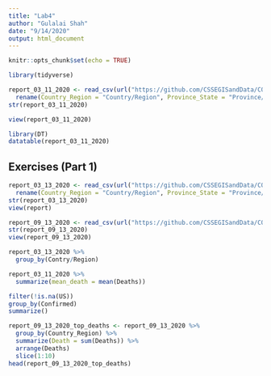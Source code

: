 ```yaml
---
title: "Lab4"
author: "Gulalai Shah"
date: "9/14/2020"
output: html_document
---
```


```r
knitr::opts_chunk$set(echo = TRUE)
```
```r
library(tidyverse)
```

```r
report_03_11_2020 <- read_csv(url("https://github.com/CSSEGISandData/COVID-19/raw/master/csse_covid_19_data/csse_covid_19_daily_reports/03-11-2020.csv")) %>%
  rename(Country_Region = "Country/Region", Province_State = "Province/State")
str(report_03_11_2020)
```
```r
view(report_03_11_2020)
```

```r
library(DT)
datatable(report_03_11_2020)
```

## Exercises (Part 1)

```r
report_03_13_2020 <- read_csv(url("https://github.com/CSSEGISandData/COVID-19/raw/master/csse_covid_19_data/csse_covid_19_daily_reports/03-13-2020.csv")) %>%
  rename(Country_Region = "Country/Region", Province_State = "Province/State")
str(report_03_13_2020)
view(report)
```

```r
report_09_13_2020 <- read_csv(url("https://github.com/CSSEGISandData/COVID-19/raw/master/csse_covid_19_data/csse_covid_19_daily_reports/09-13-2020.csv"))
str(report_09_13_2020)
view(report_09_13_2020)
```
```r
report_03_13_2020 %>% 
  group_by(Contry/Region)  
```
```r
report_03_11_2020 %>% 
  summarize(mean_death = mean(Deaths))
```

```r
filter(!is.na(US))
group_by(Confirmed)
summarize()
```

```r
report_09_13_2020_top_deaths <- report_09_13_2020 %>% 
  group_by(Country_Region) %>% 
  summarize(Death = sum(Deaths)) %>% 
  arrange(Deaths)
  slice(1:10)
head(report_09_13_2020_top_deaths)
```




